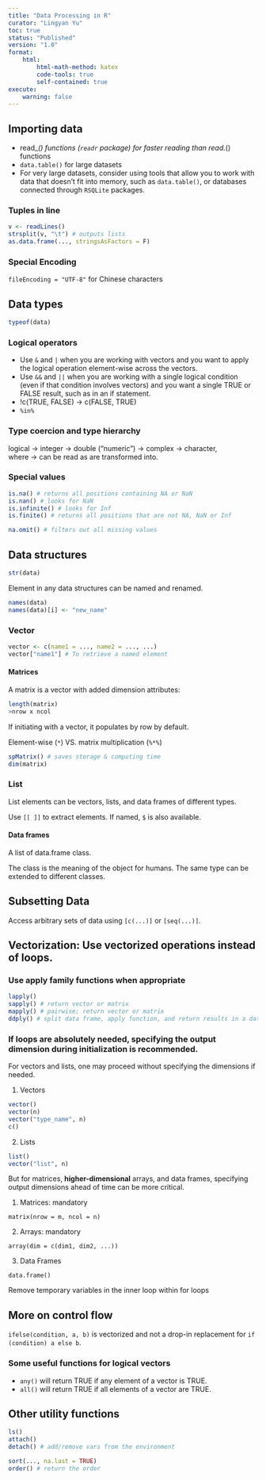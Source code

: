 ```yaml
---
title: "Data Processing in R"
curator: "Lingyan Yu"
toc: true
status: "Published"
version: "1.0"
format:
    html:
        html-math-method: katex
        code-tools: true
        self-contained: true
execute: 
    warning: false
---
```


## Importing data

-   read_*() functions (`readr` package) for faster reading than read.*() functions
-   `data.table()` for large datasets
-   For very large datasets, consider using tools that allow you to work with data that doesn't fit into memory, such as `data.table()`, or databases connected through `RSQLite` packages.

### Tuples in line

```r
v <- readLines()
strsplit(v, "\t") # outputs lists
as.data.frame(..., stringsAsFactors = F)
```

### Special Encoding

`fileEncoding = "UTF-8"` for Chinese characters

## Data types

```r
typeof(data)
```

### Logical operators

-   Use `&` and `|` when you are working with vectors and you want to apply the logical operation element-wise across the vectors.\
-   Use `&&` and `||` when you are working with a single logical condition (even if that condition involves vectors) and you want a single TRUE or FALSE result, such as in an if statement.\
-   !c(TRUE, FALSE) -> c(FALSE, TRUE)
-   `%in%`

### Type coercion and type hierarchy 

logical -\> integer -\> double (“numeric”) -\> complex -\> character,   
where -\> can be read as are transformed into.

### Special values

```r
is.na() # returns all positions containing NA or NaN      
is.nan() # looks for NaN      
is.infinite() # looks for Inf     
is.finite() # returns all positions that are not NA, NaN or Inf      

na.omit() # filters out all missing values        
```

## Data structures

```r
str(data)
```

Element in any data structures can be named and renamed. 
```r
names(data)
names(data)[i] <- "new_name"
```

### Vector

```r
vector <- c(name1 = ..., name2 = ..., ...)
vector["name1"] # To retrieve a named element
```

#### Matrices

A matrix is a vector with added dimension attributes:
```r
length(matrix)
>nrow x ncol
```

If initiating with a vector, it populates by row by default.    

Element-wise (`*`) VS. matrix multiplication (`%*%`)    

```r
spMatrix() # saves storage & computing time
dim(matrix)
```

### List

List elements can be vectors, lists, and data frames of different types. 

Use `[[ ]]` to extract elements. If named, `$` is also available.

#### Data frames

A list of data.frame class.

The class is the meaning of the object for humans. The same type can be extended to different classes.

## Subsetting Data

Access arbitrary sets of data using `[c(...)]` or `[seq(...)]`.

## Vectorization: Use vectorized operations instead of loops.

### Use apply family functions when appropriate

```r
lapply()
sapply() # return vector or matrix
mapply() # pairwise; return vector or matrix
ddply() # split data frame, apply function, and return results in a data frame
```

### If loops are absolutely needed, specifying the output dimension during initialization is recommended.

For vectors and lists, one may proceed without specifying the dimensions if needed.

1)  Vectors
```r
vector()    
vector(n)  
vector("type_name", n) 
c()
```

2)  Lists
```r
list()  
vector("list", n) 
```

But for matrices, **higher-dimensional** arrays, and data frames, specifying output dimensions ahead of time can be more critical.

1)  Matrices: mandatory

`matrix(nrow = m, ncol = n)`

2)  Arrays: mandatory

`array(dim = c(dim1, dim2, ...))`

3)  Data Frames

`data.frame()`

Remove temporary variables in the inner loop within for loops

## More on control flow

`ifelse(condition, a, b)` is vectorized and not a drop-in replacement for `if (condition) a else b`.

### Some useful functions for logical vectors

-   `any()` will return TRUE if any element of a vector is TRUE.  
-   `all()` will return TRUE if all elements of a vector are TRUE.    

## Other utility functions

```r
ls()
attach()
detach() # add/remove vars from the environment

sort(..., na.last = TRUE)
order() # return the order
```
